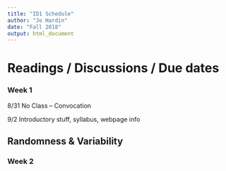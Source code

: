 ```yaml
---
title: "ID1 Schedule"
author: "Jo Hardin"
date: "Fall 2018"
output: html_document
---
```


# Readings / Discussions / Due dates


 

### Week 1

8/31     No Class – Convocation

9/2       Introductory stuff, syllabus, webpage info

## Randomness & Variability

 

### Week 2

 
